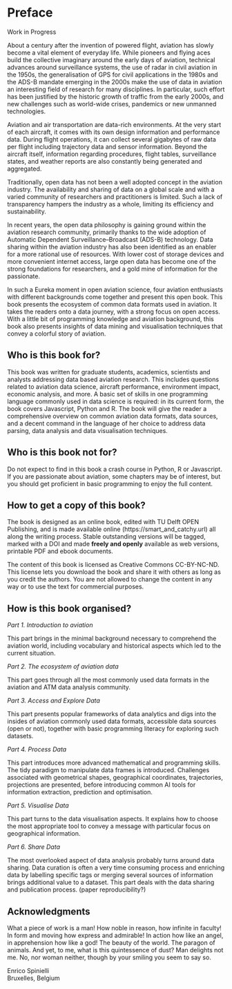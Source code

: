 # Preface {-}

:::{.callout-warning}
Work in Progress
:::


About a century after the invention of powered flight, aviation has
slowly become a vital element of everyday life. While pioneers and
flying aces build the collective imaginary around the early days of
aviation, technical advances around surveillance systems, the use of
radar in civil aviation in the 1950s, the generalisation of GPS for
civil applications in the 1980s and the ADS-B mandate emerging in the
2000s make the use of data in aviation an interesting field of research
for many disciplines. In particular, such effort has been justified by
the historic growth of traffic from the early 2000s, and new challenges
such as world-wide crises, pandemics or new unmanned technologies.

Aviation and air transportation are data-rich environments. At the very
start of each aircraft, it comes with its own design information and
performance data. During flight operations, it can collect several
gigabytes of raw data per flight including trajectory data and sensor
information. Beyond the aircraft itself, information regarding
procedures, flight tables, surveillance states, and weather reports are
also constantly being generated and aggregated.

Traditionally, open data has not been a well adopted concept in the
aviation industry. The availability and sharing of data on a global
scale and with a varied community of researchers and practitioners is
limited. Such a lack of transparency hampers the industry as a whole,
limiting its efficiency and sustainability.

In recent years, the open data philosophy is gaining ground within the
aviation research community, primarily thanks to the wide adoption of
Automatic Dependent Surveillance--Broadcast (ADS-B) technology. Data
sharing within the aviation industry has also been identified as an
enabler for a more rational use of resources. With lower cost of storage
devices and more convenient internet access, large open data has become
one of the strong foundations for researchers, and a gold mine of
information for the passionate.

In such a Eureka moment in open aviation science, four aviation
enthusiasts with different backgrounds come together and present this
open book. This book presents the ecosystem of common data formats used
in aviation. It takes the readers onto a data journey, with a strong
focus on open access. With a little bit of programming knowledge and
aviation background, this book also presents insights of data mining and
visualisation techniques that convey a colorful story of aviation.

## Who is this book for? {-}

This book was written for graduate students, academics, scientists and
analysts addressing data based aviation research. This includes
questions related to aviation data science, aircraft performance,
environment impact, economic analysis, and more. A basic set of skills
in one programming language commonly used in data science is required:
in its current form, the book covers Javascript, Python and R. The book
will give the reader a comprehensive overview on common aviation data
formats, data sources, and a decent command in the language of her
choice to address data parsing, data analysis and data visualisation
techniques.

## Who is this book not for? {-}

Do not expect to find in this book a crash course in Python, R or
Javascript. If you are passionate about aviation, some chapters may be
of interest, but you should get proficient in basic programming to enjoy
the full content.

## How to get a copy of this book? {-}

The book is designed as an online book, edited with TU Delft OPEN
Publishing, and is made available online
(https://smart_and_catchy.url) all along the writing process. Stable
outstanding versions will be tagged, marked with a DOI and made **freely
and openly** available as web versions, printable PDF and ebook
documents.

The content of this book is licensed as Creative Commons CC-BY-NC-ND.
This license lets you download the book and share it with others as long
as you credit the authors. You are not allowed to change the content in
any way or to use the text for commercial purposes.

## How is this book organised? {-}

*Part 1. Introduction to aviation*

This part brings in the minimal background necessary to comprehend the
aviation world, including vocabulary and historical aspects which led to
the current situation.

*Part 2. The ecosystem of aviation data*

This part goes through all the most commonly used data formats in the
aviation and ATM data analysis community.

*Part 3. Access and Explore Data*

This part presents popular frameworks of data analytics and digs into
the insides of aviation commonly used data formats, accessible data
sources (open or not), together with basic programming literacy for
exploring such datasets.

*Part 4. Process Data*

This part introduces more advanced mathematical and programming skills.
The tidy paradigm to manipulate data frames is introduced. Challenges
associated with geometrical shapes, geographical coordinates,
trajectories, projections are presented, before introducing common AI
tools for information extraction, prediction and optimisation.

*Part 5. Visualise Data*

This part turns to the data visualisation aspects. It explains how to
choose the most appropriate tool to convey a message with particular
focus on geographical information.

*Part 6. Share Data *

The most overlooked aspect of data analysis probably turns around data
sharing. Data curation is often a very time consuming process and
enriching data by labelling specific tags or merging several sources of
information brings additional value to a dataset. This part deals with
the data sharing and publication process. (paper reproducibility?)


## Acknowledgments {-}

What a piece of work is a man! How noble in reason, how infinite in faculty! In form and moving how express and admirable! In action how like an angel, in apprehension how like a god! The beauty of the world. The paragon of animals. And yet, to me, what is this quintessence of dust? Man delights not me. No, nor woman neither, though by your smiling you seem to say so.

::: {.flushright data-latex=""}
Enrico Spinielli<br>
Bruxelles, Belgium
:::

